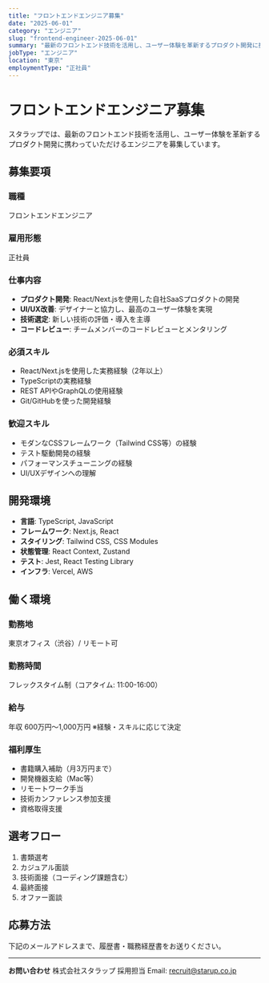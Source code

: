 ```yaml
---
title: "フロントエンドエンジニア募集"
date: "2025-06-01"
category: "エンジニア"
slug: "frontend-engineer-2025-06-01"
summary: "最新のフロントエンド技術を活用し、ユーザー体験を革新するプロダクト開発に携わっていただけるエンジニアを募集しています。"
jobType: "エンジニア"
location: "東京"
employmentType: "正社員"
---
```


# フロントエンドエンジニア募集

スタラップでは、最新のフロントエンド技術を活用し、ユーザー体験を革新するプロダクト開発に携わっていただけるエンジニアを募集しています。

## 募集要項

### 職種
フロントエンドエンジニア

### 雇用形態
正社員

### 仕事内容

- **プロダクト開発**: React/Next.jsを使用した自社SaaSプロダクトの開発
- **UI/UX改善**: デザイナーと協力し、最高のユーザー体験を実現
- **技術選定**: 新しい技術の評価・導入を主導
- **コードレビュー**: チームメンバーのコードレビューとメンタリング

### 必須スキル

- React/Next.jsを使用した実務経験（2年以上）
- TypeScriptの実務経験
- REST APIやGraphQLの使用経験
- Git/GitHubを使った開発経験

### 歓迎スキル

- モダンなCSSフレームワーク（Tailwind CSS等）の経験
- テスト駆動開発の経験
- パフォーマンスチューニングの経験
- UI/UXデザインへの理解

## 開発環境

- **言語**: TypeScript, JavaScript
- **フレームワーク**: Next.js, React
- **スタイリング**: Tailwind CSS, CSS Modules
- **状態管理**: React Context, Zustand
- **テスト**: Jest, React Testing Library
- **インフラ**: Vercel, AWS

## 働く環境

### 勤務地
東京オフィス（渋谷）/ リモート可

### 勤務時間
フレックスタイム制（コアタイム: 11:00-16:00）

### 給与
年収 600万円〜1,000万円
※経験・スキルに応じて決定

### 福利厚生

- 書籍購入補助（月3万円まで）
- 開発機器支給（Mac等）
- リモートワーク手当
- 技術カンファレンス参加支援
- 資格取得支援

## 選考フロー

1. 書類選考
2. カジュアル面談
3. 技術面接（コーディング課題含む）
4. 最終面接
5. オファー面談

## 応募方法

下記のメールアドレスまで、履歴書・職務経歴書をお送りください。

---

**お問い合わせ**
株式会社スタラップ
採用担当
Email: recruit@starup.co.jp
